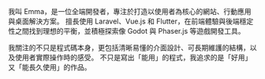 我叫 Emma，是一位全端開發者，專注於打造以使用者為核心的網站、行動應用與桌面解決方案。
擅長使用 Laravel、Vue.js 和 Flutter，在前端體驗與後端穩定性之間找到理想的平衡，並積極探索像 Godot 與 Phaser.js 等遊戲開發工具。

我關注的不只是程式碼本身，更包括清晰易懂的介面設計、可長期維護的結構，以及使用者實際操作時的感受。
不只是寫出「能用」的程式，我追求的是「好用」又「能長久使用」的作品。